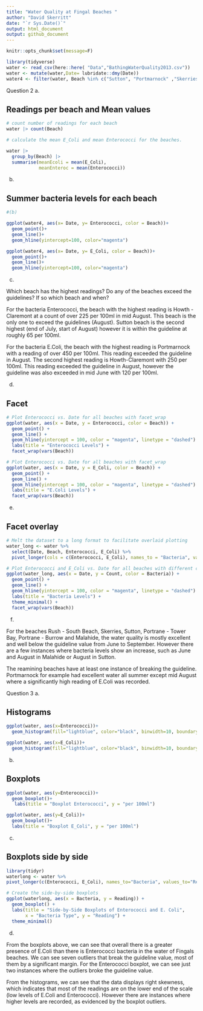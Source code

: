 ```yaml
---
title: "Water Quality at Fingal Beaches "
author: "David Skerritt"
date: "`r Sys.Date()`"
output: html_document
output: github_document
---
```


```r
knitr::opts_chunk$set(message=F)


```


```r

library(tidyverse)
water <- read_csv(here::here( "Data","BathingWaterQuality2013.csv"))
water <- mutate(water,Date= lubridate::dmy(Date))
water4 <- filter(water, Beach %in% c("Sutton", "Portmarnock" ,"Skerries" ,"Howth - Claremont"))


```





Question 2
a.

## Readings per beach and Mean values

```r
# count number of readings for each beach
water |> count(Beach)

# calculate the mean E_Coli and mean Enterococci for the beaches.

water |> 
  group_by(Beach) |>
  summarise(meanEcoli = mean(E_Coli),
            meanEnteroc = mean(Enterococci))

```
b.

## Summer bacteria levels for each beach 

```r

#(b)

ggplot(water4, aes(x= Date, y= Enterococci, color = Beach))+
  geom_point()+
  geom_line()+
  geom_hline(yintercept=100, color="magenta")

ggplot(water4, aes(x= Date, y= E_Coli, color = Beach))+
  geom_point()+
  geom_line()+
  geom_hline(yintercept=100, color="magenta")

```

c. 

Which beach has the highest readings? Do any of the beaches exceed the guidelines? If so which beach and when?

For the bacteria Enterococci, the beach with the highest reading is Howth - Claremont
at a count of over 225 per 100ml in mid August. This beach is the only one to exceed the guidelines (August). Sutton beach is the second highest (end of July, start of August) however it is within the guideline at roughly 65 per 100ml.

For the bacteria E.Coli, the beach with the highest reading is Portmarnock with a reading of over 450 per 100ml. This reading exceeded the guideline in August.
The second highest reading is Howth-Claremont with 250 per 100ml. This reading exceeded the guideline in August, however the guideline was also exceeded in mid June with 120 per 100ml.


d.

## Facet

```r
# Plot Enterococci vs. Date for all beaches with facet_wrap
ggplot(water, aes(x = Date, y = Enterococci, color = Beach)) +
  geom_point() +
  geom_line() +
  geom_hline(yintercept = 100, color = "magenta", linetype = "dashed") +
  labs(title = "Enterococci Levels") +
  facet_wrap(vars(Beach))

# Plot Enterococci vs. Date for all beaches with facet_wrap
ggplot(water, aes(x = Date, y = E_Coli, color = Beach)) +
  geom_point() +
  geom_line() +
  geom_hline(yintercept = 100, color = "magenta", linetype = "dashed") +
  labs(title = "E.Coli Levels") +
  facet_wrap(vars(Beach))

```
e.

## Facet overlay

```r
# Melt the dataset to a long format to facilitate overlaid plotting
water_long <- water %>%
  select(Date, Beach, Enterococci, E_Coli) %>%
  pivot_longer(cols = c(Enterococci, E_Coli), names_to = "Bacteria", values_to = "Count")

# Plot Enterococci and E_Coli vs. Date for all beaches with different colors
ggplot(water_long, aes(x = Date, y = Count, color = Bacteria)) +
  geom_point() +
  geom_line() +
  geom_hline(yintercept = 100, color = "magenta", linetype = "dashed") +
  labs(title = "Bacteria Levels") +
  theme_minimal() +
  facet_wrap(vars(Beach))
```

f.

For the beaches Rush - South Beach, Skerries, Sutton, Portrane - Tower Bay, Portrane - Burrow and Malahide, the water quality is mostly excellent and well below the guideline value from June to September. However there are a few instances where bacteria levels show an increase, such as June and August in Malahide or August in Sutton. 

The reamining beaches have at least one instance of breaking the guideline. Portmarnock for example had excellent water all summer except mid August where a significantly high reading of E.Coli was recorded. 

Question 3
a. 

## Histograms

```r

ggplot(water, aes(x=Enterococci))+ 
  geom_histogram(fill="lightblue", color="black", binwidth=10, boundary=0)

ggplot(water, aes(x=E_Coli))+ 
  geom_histogram(fill="lightblue", color="black", binwidth=10, boundary=0)

```
b.

## Boxplots 

```r

ggplot(water, aes(y=Enterococci))+
  geom_boxplot()+
   labs(title = "Boxplot Enterococci", y = "per 100ml")

ggplot(water, aes(y=E_Coli))+
  geom_boxplot()+
  labs(title = "Boxplot E_Coli", y = "per 100ml")
```


c.

## Boxplots side by side

```r
library(tidyr)
waterlong <- water %>% 
pivot_longer(c(Enterococci, E_Coli), names_to="Bacteria", values_to="Reading") 

# Create the side-by-side boxplots
ggplot(waterlong, aes(x = Bacteria, y = Reading)) +
  geom_boxplot() +
  labs(title = "Side-by-Side Boxplots of Enterococci and E. Coli",
       x = "Bacteria Type", y = "Reading") +
  theme_minimal()

```

d.

From the boxplots above, we can see that overall there is a greater presence of E.Coli than there is Enterococci bacteria in the water of Fingals beaches. We can see seven outliers that break the guideline value, most of them by a significant margin. For the Enterococci boxplot, we can see just two instances where the outliers broke the guideline value.

From the histograms, we can see that the data displays right skewness, which indicates that most of the readings are on the lower end of the scale (low levels of E.Coli and Enterococci). However there are instances where higher levels are recorded, as evidenced by the boxplot outliers.




